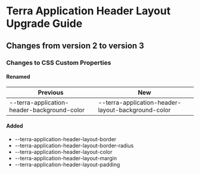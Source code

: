 
<Badge />

# Terra Application Header Layout Upgrade Guide
## Changes from version 2 to version 3
### Changes to CSS Custom Properties

#### Renamed
| Previous | New |
|-|-|
| --terra-application-header-background-color | --terra-application-header-layout-background-color |

#### Added
* --terra-application-header-layout-border
* --terra-application-header-layout-border-radius
* --terra-application-header-layout-color
* --terra-application-header-layout-margin
* --terra-application-header-layout-padding
